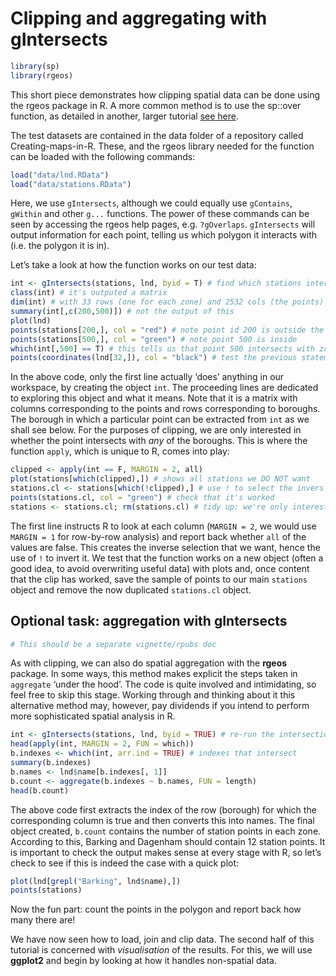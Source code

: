 # Clipping and aggregating with gIntersects

```r
library(sp)
library(rgeos)
```


This short piece demonstrates how clipping spatial data can be done using the 
rgeos package in R. A more common method is to use the sp::over function, 
as detailed in another, larger tutorial [see here](https://github.com/Robinlovelace/Creating-maps-in-R/blob/master/intro-spatial-rl.pdf?raw=true).

The test datasets are contained in the data folder of a 
repository called Creating-maps-in-R. These, and the rgeos library
needed for the function can be loaded with the 
following commands:

```r
load("data/lnd.RData")
load("data/stations.RData")
```

Here, we use `gIntersects`,
although we could equally use 
`gContains`, `gWithin` and other `g...` functions. 
The power of these commands can be seen by accessing the 
rgeos help pages, e.g. `?gOverlaps`.
`gIntersects` will output information for each point, telling us which 
polygon it interacts with (i.e. the polygon it is in).

Let's take a look at how the function works on our test data:

```r
int <- gIntersects(stations, lnd, byid = T) # find which stations intersect 
class(int) # it's outputed a matrix
dim(int) # with 33 rows (one for each zone) and 2532 cols (the points)
summary(int[,c(200,500)]) # not the output of this
plot(lnd)
points(stations[200,], col = "red") # note point id 200 is outside the zones
points(stations[500,], col = "green") # note point 500 is inside
which(int[,500] == T) # this tells us that point 500 intersects with zone 32
points(coordinates(lnd[32,]), col = "black") # test the previous statement
```

In the above code, only the first line actually 'does' anything
in our workspace, by creating the object `int`. The proceeding 
lines are dedicated to exploring this object and what it means. 
Note that it is a matrix with columns corresponding to the points and 
rows corresponding to boroughs. The borough in which a particular 
point can be extracted from `int` as we shall see below.
For the purposes of clipping, we are only interested in whether
the point intersects with _any_ of the boroughs. This is where the 
function `apply`, which is unique to R, comes into play:

```r
clipped <- apply(int == F, MARGIN = 2, all)
plot(stations[which(clipped),]) # shows all stations we DO NOT want
stations.cl <- stations[which(!clipped),] # use ! to select the invers
points(stations.cl, col = "green") # check that it's worked
stations <- stations.cl; rm(stations.cl) # tidy up: we're only interested in clipped ones
```

The first line instructs R to look at each column (`MARGIN = 2`, we would use
`MARGIN = 1` for row-by-row analysis) and report back whether `all` of the values are
false. This creates the inverse selection that we want, hence the use of `!` to invert it.
We test that the function works on a new object (often a good idea, to avoid overwriting 
useful data) with plots and, once content that the clip has worked, save the sample of 
points to our main `stations` object and remove the now duplicated `stations.cl` object.



## Optional task: aggregation with gIntersects

```r
# This should be a separate vignette/rpubs doc
```

As with clipping, we can also do spatial aggregation with
the **rgeos** package. In some ways, this method makes explicit
the steps taken in `aggregate` 'under the hood'.
The code is quite involved and intimidating, so feel free to
skip this stage. Working through and thinking about it this alternative method may, however,
pay dividends if you intend to perform more sophisticated spatial analysis in R.

```r
int <- gIntersects(stations, lnd, byid = TRUE) # re-run the intersection query
head(apply(int, MARGIN = 2, FUN = which))
b.indexes <- which(int, arr.ind = TRUE) # indexes that intersect
summary(b.indexes)
b.names <- lnd$name[b.indexes[, 1]]
b.count <- aggregate(b.indexes ~ b.names, FUN = length)
head(b.count)
```

The above code first extracts the index of the row (borough) for
which the corresponding column is true and then converts this into
names. The final object created, `b.count` contains the number of station
points in each zone. According to this, Barking and Dagenham should contain
12 station points. It is important to check the output makes sense at
every stage with R, so let's check to see if this is indeed the case with
a quick plot:

```r
plot(lnd[grepl("Barking", lnd$name),])
points(stations)
```

Now the fun part: count the points in the polygon and report back how many there are!

We have now seen how to load, join and clip data. The second half of this tutorial
is concerned with *visualisation* of the results. For this, we will use
**ggplot2** and begin by looking at how it handles non-spatial data.
